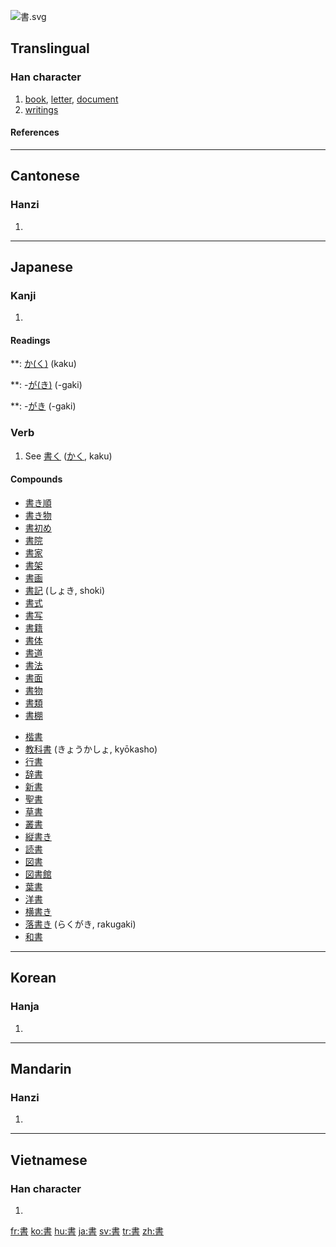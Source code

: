 [[Image:書.svg|right]]
{{see|书}}

==Translingual==
===Han character===
{{Han char|rn=73|rad=曰|as=06|sn=10|four=5060<sub>1</sub>|canj=中土日 (LGA)}}
# [[book]], [[letter]], [[document]]
# [[writing]]s
====References====
{{Han ref|kx=0502.120|dkj=14294|dj=0874.180|hdz=21509.090|uh=66F8|ud=26360|bh=AED1|bd=44753}}

----
==Cantonese==
===Hanzi===
{{yue-hanzi|jyut=|y=syu1}}
# {{defn|Cantonese}}

----
==Japanese==
===Kanji===
{{ja-kanji|grade=2|rs=曰06}}
# {{defn|Japanese}} 
====Readings====
{{ja-readings|on=[[しょ]] (sho)|kun=}}
**: [[かく|か(く)]] (kaku)
**: -[[がき|が(き)]] (-gaki)
**: -[[がき]] (-gaki)

===Verb===
#See [[書く]] ([[かく]], kaku)

====Compounds====
{{top2}}
*[[書き順]]
*[[書き物]]
*[[書初め]]
*[[書院]]
*[[書家]]
*[[書架]]
*[[書画]]
*[[書記]] (しょき, shoki)
*[[書式]]
*[[書写]]
*[[書籍]]
*[[書体]]
*[[書道]]
*[[書法]]
*[[書面]]
*[[書物]]
*[[書類]]
*[[書棚]]
{{mid2}}
* [[楷書]]
* [[教科書]] (きょうかしょ, kyōkasho)
* [[行書]]
* [[辞書]]
* [[新書]]
* [[聖書]]
* [[草書]]
* [[叢書]]
* [[縦書き]]
* [[読書]]
* [[図書]]
* [[図書館]]
* [[葉書]]
* [[洋書]]
* [[横書き]]
* [[落書き]] (らくがき, rakugaki)
* [[和書]]
{{bottom2}}
----

==Korean==
===Hanja===
{{ko-hanja|hangeul=서|eumhun=|rv=seo|mr=sŏ|y=se}}
# {{defn|Korean}}

----
==Mandarin==
===Hanzi===
{{cmn-hanzi|sim=书|pin=[[shū]] ([[shu1]])|wg=shu<sup>1</sup>}}
# {{defn|Mandarin}}

----
==Vietnamese==
===Han character===
{{vi-hantu|[[thư]]}}
# {{defn|Vietnamese}}

[[fr:書]]
[[ko:書]]
[[hu:書]]
[[ja:書]]
[[sv:書]]
[[tr:書]]
[[zh:書]]